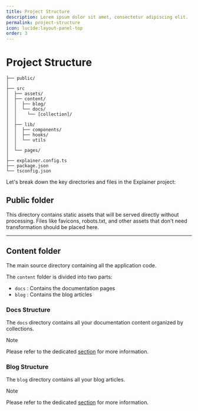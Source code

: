 ```yaml
---
title: Project Structure
description: Lorem ipsum dolor sit amet, consectetur adipiscing elit.
permalink: project-structure
icon: lucide:layout-panel-top
order: 3
---
```

# Project Structure

```
├── public/
│
├── src
│  ├── assets/
│  ├── content/
│  │  ├── blog/
│  │  └── docs/
│  │    └── [collection]/
│  │
│  ├── lib/
│  │  ├── components/
│  │  ├── hooks/
│  │  └── utils
│  │
│  └── pages/
│
├── explainer.config.ts
├── package.json
└── tsconfig.json
```

Let's break down the key directories and files in the Explainer project:

## Public folder
This directory contains static assets that will be served directly without processing. 
Files like favicons, robots.txt, and other assets that don't need transformation should be placed here.

--- 
## Content folder
The main source directory containing all the application code.

The `content` folder is divided into two parts:
- `docs` : Contains the documentation pages
- `blog` : Contains the blog articles

### Docs Structure
The `docs` directory contains all your documentation content organized by collections.

> [!NOTE]
> Please refer to the dedicated [section](/docs/framework/docs) for more information.

### Blog Structure
The `blog` directory contains all your blog articles.

> [!NOTE]
> Please refer to the dedicated [section](/docs/framework/blog) for more information.